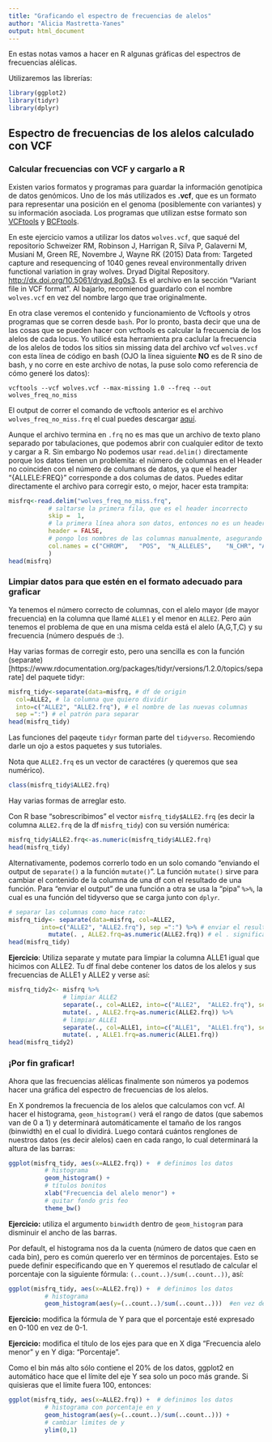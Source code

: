 ```yaml
---
title: "Graficando el espectro de frecuencias de alelos"
author: "Alicia Mastretta-Yanes"
output: html_document
---
```


En estas notas vamos a hacer en R algunas gráficas del espectros de frecuencias alélicas. 

Utilizaremos las librerías:

```r
library(ggplot2)
library(tidyr)
library(dplyr)
```


## Espectro de frecuencias de los alelos calculado con VCF

### Calcular frecuencias con VCF y cargarlo a R
Existen varios formatos y programas para guardar la información genotípica de datos genómicos. Uno de los más utilizados es **.vcf**, que es un formato para representar una posición en el genoma (posiblemente con variantes) y su información asociada. Los programas que utilizan estse formato son [VCFtools](https://vcftools.github.io/index.html) y [BCFtools](https://github.com/samtools/bcftools).

En este ejercicio vamos a utilizar los datos `wolves.vcf`, que  saqué del repositorio Schweizer RM, Robinson J, Harrigan R, Silva P, Galaverni M, Musiani M, Green RE, Novembre J, Wayne RK (2015) Data from: Targeted capture and resequencing of 1040 genes reveal environmentally driven functional variation in gray wolves. Dryad Digital Repository. [http://dx.doi.org/10.5061/dryad.8g0s3](http://datadryad.org/resource/doi:10.5061/dryad.8g0s3). Es el archivo en la sección "Variant file in VCF format". Al bajarlo, recomienod guardarlo con el nombre `wolves.vcf` en vez del nombre largo que trae originalmente.

En otra clase veremos el contenido y funcionamiento de Vcftools y otros programas que se corren desde `bash`. Por lo pronto, basta decir que una de las cosas que se pueden hacer con vcftools es calcular la frecuencia de los alelos de cada locus. Yo utilicé esta herramienta pra caclular la frecuencia de los alelos de todos los sitios sin missing data del archivo vcf `wolves.vcf` con esta línea de código en bash (OJO la línea siguiente **NO** es de R sino de bash, y no corre en este archivo de notas, la puse solo como referencia de cómo generé los datos):

```
vcftools --vcf wolves.vcf --max-missing 1.0 --freq --out wolves_freq_no_miss
```

El output de correr el comando de vcftools anterior es el archivo 
`wolves_freq_no_miss.frq` el cual puedes descargar [aquí](wolves_freq_no_miss.frq).

Aunque el archivo termina en `.frq` no es mas que un archivo de texto plano separado por tabulaciones, que podemos abrir con cualquier editor de texto y cargar a R. Sin embargo No podemos usar `read.delim()` directamente porque los datos tienen un problemita: el número de columnas en el Header no coinciden con el número de columans de datos, ya que el header "\{ALLELE:FREQ\}"  corresponde a dos columas de datos. Puedes editar directamente el archivo para corregir esto, o mejor, hacer esta trampita:

```r
misfrq<-read.delim("wolves_freq_no_miss.frq",
           # saltarse la primera fila, que es el header incorrecto
           skip =  1, 
           # la primera línea ahora son datos, entonces no es un header
           header = FALSE, 
           # pongo los nombres de las columnas manualmente, asegurando que sean 6
           col.names = c("CHROM",	"POS",	"N_ALLELES",	"N_CHR", "ALLE1", "ALLE2")
           )
head(misfrq)

```

### Limpiar datos para que estén en el formato adecuado para graficar

Ya tenemos el número correcto de columnas, con el alelo mayor (de mayor frecuencia) en la columna que llamé `ALLE1` y el menor en `ALLE2`. Pero aún tenemos el problema de que en una misma celda está el alelo (A,G,T,C) y su frecuencia (número después de :). 

Hay varias formas de corregir esto, pero una sencilla es con la función (separate)[https://www.rdocumentation.org/packages/tidyr/versions/1.2.0/topics/separate] del paquete tidyr:

```r
misfrq_tidy<-separate(data=misfrq, # df de origin
  col=ALLE2, # la columna que quiero dividir
  into=c("ALLE2", "ALLE2.frq"), # el nombre de las nuevas columnas
  sep =":") # el patrón para separar
head(misfrq_tidy)
```

Las funciones del paqeute `tidyr` forman parte del `tidyverso`. Recomiendo darle un ojo a estos paquetes y sus tutoriales.

Nota que `ALLE2.frq` es un vector de caractéres (y queremos que sea numérico).

```r
class(misfrq_tidy$ALLE2.frq)
```

Hay varias formas de arreglar esto.

Con R base "sobrescribimos" el vector `misfrq_tidy$ALLE2.frq` (es decir la columna `ALLE2.frq` de la df `misfrq_tidy`) con su versión numérica:

```r
misfrq_tidy$ALLE2.frq<-as.numeric(misfrq_tidy$ALLE2.frq)
head(misfrq_tidy)
```

Alternativamente, podemos correrlo todo en un solo comando "enviando el output de `separate()` a la función `mutate()`". La función `mutate()` sirve para cambiar el contenido de la columna de una df con el resultado de una función. Para "enviar el output" de una función a otra se usa la "pipa" `%>%`, la cual es una función del tidyverso que se carga junto con `dplyr`. 

```r
# separar las columnas como hace rato:
misfrq_tidy<- separate(data=misfrq, col=ALLE2, 
         into=c("ALLE2", "ALLE2.frq"), sep =":") %>% # enviar el resultado a mutate
           mutate(. , ALLE2.frq=as.numeric(ALLE2.frq)) # el . significa " con los datos que te enviaron de arriba". mutate sustituye el contenido de ALLE2.frq con el resultado de as.numeric(ALLE2.frq)
head(misfrq_tidy)
```

**Ejercicio**: Utiliza separate y mutate para limpiar la columna ALLE1 igual que hicimos con ALLE2. Tu df final debe contener los datos de los alelos y sus frecuencias de ALLE1 y ALLE2 y verse así:

```r
misfrq_tidy2<- misfrq %>%
               # limpiar ALLE2
               separate(., col=ALLE2, into=c("ALLE2",  "ALLE2.frq"), sep =":") %>% 
               mutate(. , ALLE2.frq=as.numeric(ALLE2.frq)) %>% 
               # limpiar ALLE1 
               separate(., col=ALLE1, into=c("ALLE1",  "ALLE1.frq"), sep =":") %>% 
               mutate(. , ALLE1.frq=as.numeric(ALLE1.frq))
head(misfrq_tidy2)

```

### ¡Por fin graficar!

Ahora que las frecuencias alélicas finalmente son números ya podemos hacer una gráfica del espectro de frecuencias de los alelos. 

En X pondremos la frecuencia de los alelos que calculamos con vcf. Al hacer el histograma, `geom_histogram()` verá el rango de datos (que sabemos van de 0 a 1) y determinará automáticamente el tamaño de los rangos (binwidth) en el cual lo dividirá. Luego contará cuántos renglones de nuestros datos (es decir alelos) caen en cada rango, lo cual determinará la altura de las barras:

```r
ggplot(misfrq_tidy, aes(x=ALLE2.frq)) +  # definimos los datos
          # histograma    
          geom_histogram() + 
          # títulos bonitos
          xlab("Frecuencia del alelo menor") +
          # quitar fondo gris feo
          theme_bw()
```

**Ejercicio:** utiliza el argumento `binwidth` dentro de `geom_histogram` para disminuir el ancho de las barras.

Por default, el histograma nos da la cuenta (número de datos que caen en cada bin), pero es común quererlo ver en términos de porcentajes. Esto se puede definir especificando que en Y queremos el resutlado de calcular el porcentaje con la siguiente fórmula: ` (..count..)/sum(..count..))`, así:

```r
ggplot(misfrq_tidy, aes(x=ALLE2.frq)) +  # definimos los datos
          # histograma    
          geom_histogram(aes(y=(..count..)/sum(..count..)))  #en vez de count, queremos usar count para hacer una operación matemática que calcule el porcentaje.
```

**Ejercicio:** modifica la fórmula de Y para que el porcentaje esté expresado en 0-100 en vez de 0-1.

**Ejercicio:** modifica el título de los ejes para que en X diga "Frecuencia alelo menor" y en Y diga: "Porcentaje".

Como el bin más alto sólo contiene el 20% de los datos, ggplot2 en automático hace que el límite del eje Y sea solo un poco más grande. Si quisieras que el límite fuera 100, entonces:

```r
ggplot(misfrq_tidy, aes(x=ALLE2.frq)) +  # definimos los datos
          # histograma con porcentaje en y
          geom_histogram(aes(y=(..count..)/sum(..count..))) +
          # cambiar limites de y
          ylim(0,1)
  
```



